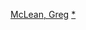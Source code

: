 {{Navbox
|name = Greg McLean
|title = [[葛格·麥克林]]執導電影
|state = {{{state|autocollapse}}}
|listclass = hlist
|list1 =
* 《{{le|鬼哭狼嚎 (2005年電影)|Wolf Creek (film)|鬼哭狼嚎}}》（2005）
* 《{{le|凶鱷|Rogue (2007 film)}}》（2007）
* 《{{le|鬼哭狼嚎2|Wolf Creek 2}}》（2013）
* 《{{le|黑暗來臨|The Darkness (film)}}》（2016）
* 《{{le|辦公室大狂殺|The Belko Experiment}}》（2016）
* 《{{le|逃出亞馬遜|Jungle (2017 film)}}》（2017）
}}<noinclude>
{{collapsible option}}
[[Category:澳大利亞電影導演模板|McLean, Greg]]
[[Category:葛格·麥克林電影|*]]
</noinclude>